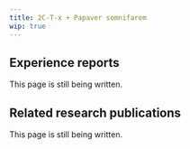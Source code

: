---
title: 2C-T-x + Papaver somnifarem
wip: true
---

## Experience reports

This page is still being written.

## Related research publications

This page is still being written.

